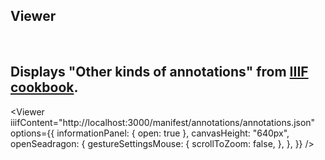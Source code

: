 

## Viewer

<br />
<CallToAction href="/docs/viewer" text="Docs" size="small" />

## Displays "Other kinds of annotations" from [IIIF cookbook](https://iiif.io/api/cookbook/).

<Viewer
  iiifContent="http://localhost:3000/manifest/annotations/annotations.json"
  options={{
    informationPanel: { open: true },
    canvasHeight: "640px",
    openSeadragon: {
      gestureSettingsMouse: {
        scrollToZoom: false,
      },
    },
  }}
/>
